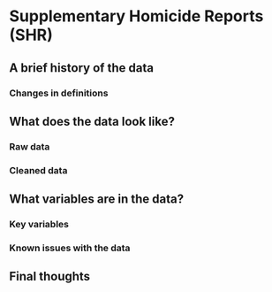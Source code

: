 # Supplementary Homicide Reports (SHR) {#shr}


## A brief history of the data

### Changes in definitions

## What does the data look like?

### Raw data

### Cleaned data

## What variables are in the data?

### Key variables

### Known issues with the data

## Final thoughts